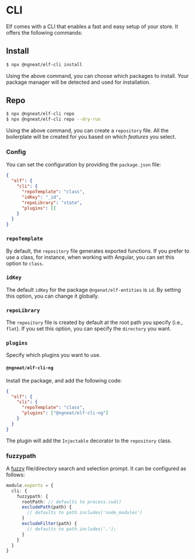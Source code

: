 # CLI

Elf comes with a CLI that enables a fast and easy setup of your store. It offers the following commands:

## Install

```bash
$ npx @ngneat/elf-cli install
```

Using the above command, you can choose which packages to install. Your package manager will be detected and used for installation.

## Repo

```bash
$ npx @ngneat/elf-cli repo
$ npx @ngneat/elf-cli repo --dry-run
```

Using the above command, you can create a `repository` file. All the boilerplate will be created for you based on which *features* you select.

### Config
You can set the configuration by providing the `package.json` file:

```json title="package.json"
{
  "elf": {
    "cli": {
      "repoTemplate": "class",
      "idKey": "_id",
      "repoLibrary": "state",
      "plugins": []
    }
  }
}
```

### `repoTemplate`
By default, the `repository` file generates exported functions. If you prefer to use a class, for instance, when working with Angular, you can set this option to `class`.

### `idKey`
The default `idKey` for the package `@ngenat/elf-entities` is `id`. By setting this option, you can change it globally.

### `repoLibrary`
The `repository` file is created by default at the root path you specify (i.e., `flat`). If you set this option, you can specify the `directory` you want.
### `plugins`
Specify which plugins you want to use. 

#### `@ngneat/elf-cli-ng`

Install the package, and add the following code:

```json title="package.json"
{
  "elf": {
    "cli": {
      "repoTemplate": "class",
      "plugins": ["@ngneat/elf-cli-ng"]
    }
  }
}
```

The plugin will add the `Injectable` decorator to the `repository` class.

### fuzzypath
A [fuzzy](https://github.com/adelsz/inquirer-fuzzy-path) file/directory search and selection prompt. It can be configured as follows:

```ts title="elf.config.js"
module.exports = {
  cli: {
    fuzzypath: {
      rootPath: // defaults to process.cwd()
      excludePath(path) {
        // defaults to path.includes('node_modules')
      }
      excludeFilter(path) {
        // defaults to path.includes('.');
      }
    }
  }
}
```
